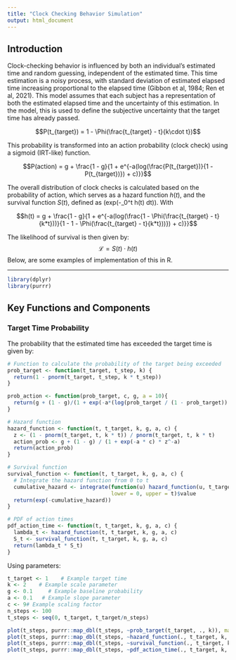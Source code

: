 ```yaml
---
title: "Clock Checking Behavior Simulation"
output: html_document
---
```


## Introduction

Clock-checking behavior is influenced by both an individual's estimated time and random guessing, independent of the estimated time. This time estimation is a noisy process, with standard deviation of estimated elapsed time increasing proportional to the elapsed time (Gibbon et al, 1984; Ren et al, 2021). This model assumes that each subject has a representation of both the estimated elapsed time and the uncertainty of this estimation. In the model, this is used to define the subjective uncertainty that the target time has already passed.

$$P(t_{target}) = 1 - \Phi(\frac{t_{target} - t}{k\cdot t})$$

This probability is transformed into an action probability (clock check) using a sigmoid (IRT-like) function.

$$P(action) = g + \frac{1 - g}{1 + e^{-a(log(\frac{P(t_{target})}{1 - P(t_{target})}) + c)}}$$

The overall distribution of clock checks is calculated based on the probability of action, which serves as a hazard function $h(t)$, and the survival function $S(t)$, defined as \(exp(-\int_0^t h(t) dt)\). With

$$h(t) = g + \frac{1 - g}{1 + e^{-a(log(\frac{1 - \Phi(\frac{t_{target} - t}{k*t}))}{1 - 1 - \Phi(\frac{t_{target} - t}{k*t}))}) + c)}}$$

The likelihood of survival is then given by:
$$ \mathcal{L} = S(t) \cdot h(t) $$
Below, are some examples of implementation of this in R.

---

```r
library(dplyr)
library(purrr)
```

## Key Functions and Components

### Target Time Probability

The probability that the estimated time has exceeded the target time is given by:
```r
# Function to calculate the probability of the target being exceeded
prob_target <- function(t_target, t_step, k) {
  return(1 - pnorm(t_target, t_step, k * t_step))
}

prob_action <- function(prob_target, c, g, a = 10){
  return(g + (1 - g)/(1 + exp(-a*(log(prob_target / (1 - prob_target)) + c))))
}

# Hazard function
hazard_function <- function(t, t_target, k, g, a, c) {
  z <- (1 - pnorm(t_target, t, k * t)) / pnorm(t_target, t, k * t)
  action_prob <- g + (1 - g) / (1 + exp(-a * c) * z^-a)
  return(action_prob)
}

# Survival function
survival_function <- function(t, t_target, k, g, a, c) {
  # Integrate the hazard function from 0 to t
  cumulative_hazard <- integrate(function(u) hazard_function(u, t_target, k, g, a, c), 
                                 lower = 0, upper = t)$value
  return(exp(-cumulative_hazard))
}

# PDF of action times
pdf_action_time <- function(t, t_target, k, g, a, c) {
  lambda_t <- hazard_function(t, t_target, k, g, a, c)
  S_t <- survival_function(t, t_target, k, g, a, c)
  return(lambda_t * S_t)
}
```

Using parameters:
```r
t_target <- 1    # Example target time
k <- 2    # Example scale parameter
g <- 0.1     # Example baseline probability
a <- 0.1   # Example slope parameter
c <- 9# Example scaling factor
n_steps <- 100
t_steps <- seq(0, t_target, t_target/n_steps)
```

```r
plot(t_steps, purrr::map_dbl(t_steps, ~prob_target(t_target, ., k)), main = "Probability of Target Time exceeded", xlab = "time", ylab = "probability")
plot(t_steps, purrr::map_dbl(t_steps, ~hazard_function(., t_target, k, g, a,c)), main = "Probability of Clock Check", xlab = "time", ylab = "probability of check")
plot(t_steps, purrr::map_dbl(t_steps, ~survival_function(., t_target, k, g, a, c)), main = "Survival Function", xlab = "time", ylab = "survival")
plot(t_steps, purrr::map_dbl(t_steps, ~pdf_action_time(., t_target, k, g, a, c)), main = "PDF of Clock Checks", xlab = "time", ylab = "density")
```

